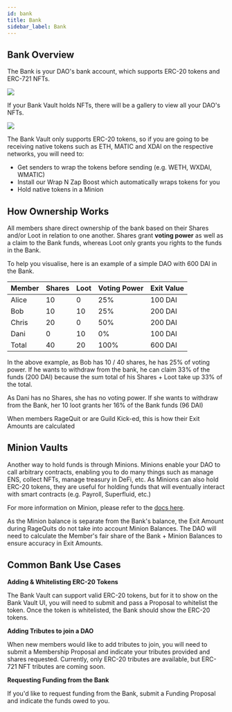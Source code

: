 ```yaml
---
id: bank
title: Bank
sidebar_label: Bank
---
```


## Bank Overview 

The Bank is your DAO's bank account, which supports ERC-20 tokens and ERC-721 NFTs. 

![](https://i.imgur.com/KwISu59.jpg)

If your Bank Vault holds NFTs, there will be a gallery to view all your DAO's NFTs. 

![](https://i.imgur.com/NbqzU7U.jpg)

The Bank Vault only supports ERC-20 tokens, so if you are going to be receiving native tokens such as ETH, MATIC and XDAI on the respective networks, you will need to: 
* Get senders to wrap the tokens before sending (e.g. WETH, WXDAI, WMATIC)
* Install our Wrap N Zap Boost which automatically wraps tokens for you 
* Hold native tokens in a Minion 

## How Ownership Works

All members share direct ownership of the bank based on their Shares and/or Loot in relation to one another. Shares grant **voting power** as well as a claim to the Bank funds, whereas Loot only grants you rights to the funds in the Bank. 

To help you visualise, here is an example of a simple DAO with 600 DAI in the Bank.

| Member | Shares | Loot | Voting Power | Exit Value |
| ------ | ------ | ---- | ------------ | ---------- |
| Alice  | 10     | 0    | 25%          | 100 DAI    |
| Bob    | 10     | 10   | 25%          | 200 DAI    |
| Chris  | 20     | 0    | 50%          | 200 DAI    |
| Dani   | 0      | 10   | 0%           | 100 DAI    |
| Total  | 40     | 20   | 100%         | 600 DAI    |

In the above example, as Bob has 10 / 40 shares, he has 25% of voting power. If he wants to withdraw from the bank, he can claim 33% of the funds (200 DAI) because the sum total of his Shares + Loot take up 33% of the total. 

As Dani has no Shares, she has no voting power. If she wants to withdraw from the Bank, her 10 loot grants her 16% of the Bank funds (96 DAI)

When members RageQuit or are Guild Kick-ed, this is how their Exit Amounts are calculated


## Minion Vaults 

Another way to hold funds is through Minions. Minions enable your DAO to call arbitrary contracts, enabling you to do many things such as manage ENS, collect NFTs, manage treasury in DeFi, etc. As Minions can also hold ERC-20 tokens, they are useful for holding funds that will eventually interact with smart contracts (e.g. Payroll, Superfluid, etc.)

For more information on Minion, please refer to the [docs here](minion).

As the Minion balance is separate from the Bank's balance, the Exit Amount during RageQuits do not take into account Minion Balances. The DAO will need to calculate the Member's fair share of the Bank + Minion Balances to ensure accuracy in Exit Amounts.


## Common Bank Use Cases 

**Adding & Whitelisting ERC-20 Tokens**

The Bank Vault can support valid ERC-20 tokens, but for it to show on the Bank Vault UI, you will need to submit and pass a Proposal to whitelist the token. Once the token is whitelisted, the Bank should show the ERC-20 tokens. 

**Adding Tributes to join a DAO**

When new members would like to add tributes to join, you will need to submit a Membership Proposal and indicate your tributes provided and shares requested. Currently, only ERC-20 tributes are available, but ERC-721 NFT tributes are coming soon.  

**Requesting Funding from the Bank**

If you'd like to request funding from the Bank, submit a Funding Proposal and indicate the funds owed to you. 
 

